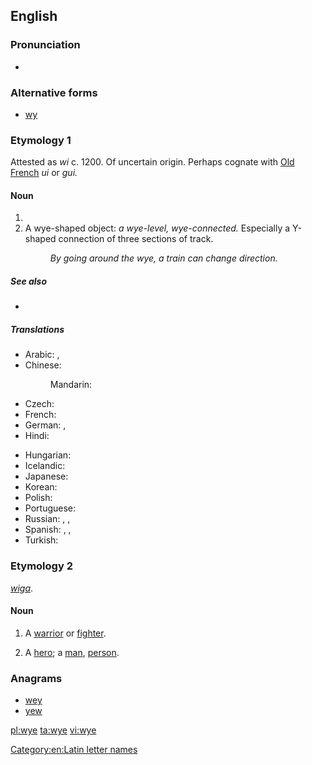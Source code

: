==English==

===Pronunciation===
* {{IPA|/waɪ/}}

===Alternative forms===
* [[wy]]

===Etymology 1===
Attested as ''wi'' c. 1200. Of uncertain origin. Perhaps cognate with [[Old French]] ''ui'' or ''gui.''

====Noun====
{{en-noun}}

# {{Latn-def|en|name|Y|y}}
# A wye-shaped object: ''a wye-level, wye-connected.'' Especially a Y-shaped connection of three sections of track.
#: ''By going around the wye, a train can change direction.''

=====See also=====
* {{list|en|Latin script letter names}}

=====Translations=====
{{trans-top|name of the letter Y, y}}
* Arabic: {{t|ar|إي غريكا|f|tr='ii ghriika}},  {{t|ar|واي|m|tr=way}}
* Chinese:
*: Mandarin: {{qualifier|English letter names are called as in English, no other standard Mandarin name exists}}
* Czech: {{t-|cs|ypsilon|n}}
* French: {{t|fr|i grec|m}}
* German: {{t+|de|Ypsilon|n}}, {{t|de|Y grec|n}} {{qualifier|Switzerland also}}
* Hindi: {{t|hi|वाई|tr=vā'ī|xs=Hindi}}
{{trans-mid}}
* Hungarian: {{t|hu|ipszilon}}
* Icelandic: {{t-|is|ypsilon|n}}
* Japanese: {{t|ja|ワイ|tr=wai}}
* Korean: {{t|ko|와이|tr=wai|sc=Hang}}
* Polish: {{t|pl|igrek|m}}
* Portuguese: {{t+|pt|ípsilon|m}}
* Russian: {{t-|ru|уай|n|tr=uáj, waj}} {{qualifier|English}}, {{t+|ru|игрек|m|tr=ígrek}},  {{t+|ru|ипсилон|m|tr=ipsilón}}
* Spanish: {{t|es|i griego|m}},  {{t+|es|i griega|f}},  {{t+|es|ye|m}}
* Turkish: {{t|tr|ye}}
{{trans-bottom}}

===Etymology 2===
{{etyl|ang}} ''[[wiga]]''.

====Noun====
{{en-noun}}

# {{context|poetic|obsolete}} A [[warrior]] or [[fighter]].
# {{context|poetic|obsolete}} A [[hero]]; a [[man]], [[person]].

===Anagrams===
* [[wey#English|wey]]
* [[yew#English|yew]]

[[Category:en:Latin letter names]]

[[pl:wye]]
[[ta:wye]]
[[vi:wye]]